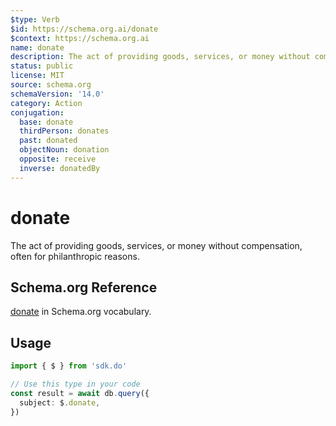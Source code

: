 ```yaml
---
$type: Verb
$id: https://schema.org.ai/donate
$context: https://schema.org.ai
name: donate
description: The act of providing goods, services, or money without compensation, often for philanthropic reasons.
status: public
license: MIT
source: schema.org
schemaVersion: '14.0'
category: Action
conjugation:
  base: donate
  thirdPerson: donates
  past: donated
  objectNoun: donation
  opposite: receive
  inverse: donatedBy
---
```


# donate

The act of providing goods, services, or money without compensation, often for philanthropic reasons.

## Schema.org Reference

[donate](https://schema.org/DonateAction) in Schema.org vocabulary.

## Usage

```typescript
import { $ } from 'sdk.do'

// Use this type in your code
const result = await db.query({
  subject: $.donate,
})
```
